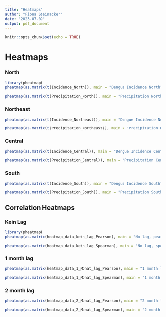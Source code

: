 ```yaml
---
title: "Heatmaps"
author: "Fiona Steinacker"
date: "2023-07-09"
output: pdf_document
---
```


```r
knitr::opts_chunk$set(echo = TRUE)
```


# Heatmaps

### North

```r
library(pheatmap)
pheatmap(as.matrix(t(Incidence_North)), main = "Dengue Incidence North", scale = "column", border_color = "white", cluster_rows = FALSE, cluster_cols = FALSE) 

pheatmap(as.matrix(t(Precipitation_North)), main = "Precipitation North", scale = "column", border_color = "white", cluster_rows = FALSE, cluster_cols = FALSE) 
```

### Northeast

```r
pheatmap(as.matrix(t(Incidence_Northeast)), main = "Dengue Incidence Northeast", scale = "column", border_color = "white", cluster_rows = FALSE, cluster_cols = FALSE)

pheatmap(as.matrix(t(Precipitation_Northeast)), main = "Precipitation Northeast", scale = "column", border_color = "white", cluster_rows = FALSE, cluster_cols = FALSE) 
```

### Central

```r
pheatmap(as.matrix(t(Incidence_Central)), main = "Dengue Incidence Central", scale = "column", border_color = "white", cluster_rows = FALSE, cluster_cols = FALSE) 

pheatmap(as.matrix(t(Precipitation_Central)), main = "Precipitation Central", scale = "column", border_color = "white", cluster_rows = FALSE, cluster_cols = FALSE) 
```

### South

```r
pheatmap(as.matrix(t(Incidence_South)), main = "Dengue Incidence South", scale = "column", border_color = "white", cluster_rows = FALSE, cluster_cols = FALSE) 

pheatmap(as.matrix(t(Precipitation_South)), main = "Precipitation South", scale = "column", border_color = "white", cluster_rows = FALSE, cluster_cols = FALSE) 
```

## Correlation Heatmaps

### Kein Lag

```r
library(pheatmap)
pheatmap(as.matrix(heatmap_data_kein_lag_Pearson), main = "No lag, pearson", border_color = "white", cluster_rows = FALSE, cluster_cols = FALSE) 

pheatmap(as.matrix(heatmap_data_kein_lag_Spearman), main = "No lag, spearman", border_color = "white", cluster_rows = FALSE, cluster_cols = FALSE) 
```

### 1 month lag
```r
pheatmap(as.matrix(heatmap_data_1_Monat_lag_Pearson), main = "1 month lag, pearson", border_color = "white", cluster_rows = FALSE, cluster_cols = FALSE)

pheatmap(as.matrix(heatmap_data_1_Monat_lag_Spearman), main = "1 month lag, spearman", border_color = "white", cluster_rows = FALSE, cluster_cols = FALSE) 
```

### 2 month lag
```r
pheatmap(as.matrix(heatmap_data_2_Monat_lag_Pearson), main = "2 month lag, pearson", border_color = "white", cluster_rows = FALSE, cluster_cols = FALSE) 

pheatmap(as.matrix(heatmap_data_2_Monat_lag_Spearman), main = "2 month lag, spearman", border_color = "white", cluster_rows = FALSE, cluster_cols = FALSE) 
```

